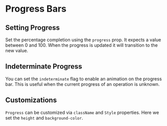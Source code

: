 
<Meta title="Components/Progress" component={Progress} argTypes={stories.argTypes} />

# Progress Bars

<Description of={Progress} />

<Canvas>
    <Story story={stories.AllProps} name="All Props" />
</Canvas>

<ArgsTable story="All Props" />

## Setting Progress

Set the percentage completion using the `progress` prop. It expects a value between 0 and 100.
When the progress is updated it will transition to the new value.

<Canvas>
    <Story story={stories.setProgress} />
</Canvas>

## Indeterminate Progress

You can set the `indeterminate` flag to enable an animation on the progress bar.
This is useful when the current progress of an operation is unknown.

<Canvas>
    <Story story={stories.Indeterminate} />
</Canvas>

## Customizations

`Progress` can be customized via `className` and `Style` properties.
Here we set the `height` and `background-color`.

<Canvas>
    <Story story={stories.Customized} />
</Canvas>
